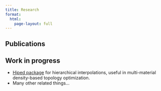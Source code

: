 ```yaml
---
title: Research
format:
  html:
    page-layout: full
---
```


## Publications

<!-- Conteneur pour le premier type d'iframe (Publications) -->
<div id="iframe-container"></div>

## Work in progress

- [Hiped package](https://github.com/tcherrie/Hiped) for hierarchical interpolations, useful in multi-material density-based topology optimization.
- Many other related things...